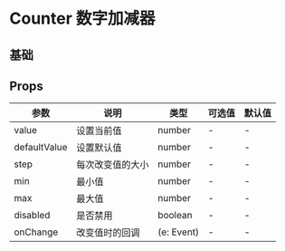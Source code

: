 # Counter 数字加减器

## 基础


<DemoBase />


## Props

| 参数                                            | 说明             | 类型       | 可选值 | 默认值 |
| ----------------------------------------------- | ---------------- | ---------- | ------ | ------ |
| value                                           | 设置当前值       | number     | -      | -      |
| defaultValue<Badge type='feature' text='new' /> | 设置默认值       | number     | -      | -      |
| step                                            | 每次改变值的大小 | number     | -      | -      |
| min                                             | 最小值           | number     | -      | -      |
| max                                             | 最大值           | number     | -      | -      |
| disabled                                        | 是否禁用         | boolean    | -      | -      |
| onChange                                        | 改变值时的回调   | (e: Event) | -      | -      |
